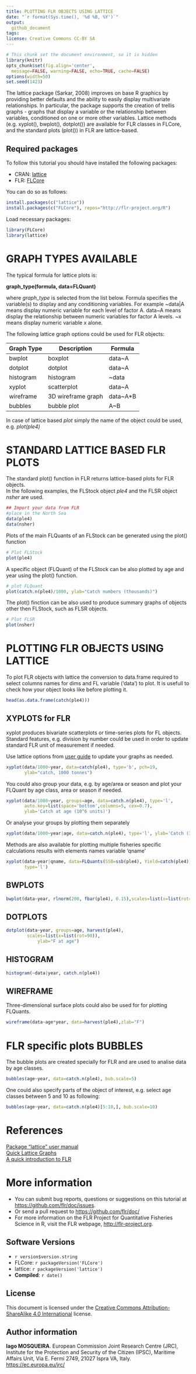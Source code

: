 ---
title: PLOTTING FLR OBJECTS USING LATTICE
date: "`r format(Sys.time(), '%d %B, %Y')`"
output:
  github_document
tags:
license: Creative Commons CC-BY SA
---
 
```{r, ini, echo=FALSE, results='hide', message=FALSE}
# This chunk set the document environment, so it is hidden
library(knitr)
opts_chunk$set(fig.align='center',
  message=FALSE, warning=FALSE, echo=TRUE, cache=FALSE)
options(width=50)
set.seed(1423)
```

The lattice package (Sarkar, 2008) improves on base R graphics by providing better defaults and the ability to easily display multivariate relationships. In particular, the package supports the creation of trellis graphs - graphs that display a variable or the relationship between variables, conditioned on one or more other variables. Lattice methods (e.g. xyplot(), bwplot(), dotplot()) are available for FLR classes in FLCore, and the standard plots (plot()) in FLR are lattice-based.

## Required packages

To follow this tutorial you should have installed the following packages:

- CRAN: [lattice](https://cran.r-project.org/web/packages/lattice/index.html)
- FLR: [FLCore](http://www.flr-project.org/FLCore/)

You can do so as follows:
```{r, eval=FALSE}
install.packages(c("lattice"))
install.packages(c("FLCore"), repos="http://flr-project.org/R")
```

Load necessary packages:
```{r, pkgs}
library(FLCore)
library(lattice)
```

# GRAPH TYPES AVAILABLE

The typical formula for lattice plots is:

**graph_type(formula, data=FLQuant)**

where *graph_type* is selected from the list below. Formula specifies the variable(s) to display and any conditioning variables. For example  ~data|A means display numeric variable for each level of factor A. data~A means display the relationship between numeric variables for factor A levels. ~x means display numeric variable x alone. 

The following lattice graph options could be used for FLR objects: 

Graph Type | Description        | Formula
-----------|------------------- |---------
bwplot     | boxplot            | data~A
dotplot    | dotplot            | data~A
histogram  | histogram          | ~data|A
xyplot     | scatterplot        | data~A
wireframe  | 3D wireframe graph | data~A*B
bubbles    | bubble plot        | A~B

In case of lattice based *plot* simply the name of the object could be used, e.g. *plot(ple4)*

# STANDARD LATTICE BASED FLR PLOTS

The standard plot() function in FLR returns lattice-based plots for FLR objects.  
In the following examples, the FLStock object *ple4* and the FLSR object *nsher* are used.

```{r figA}
## Import your data from FLR
#place in the North Sea
data(ple4)
data(nsher)
```

Plots of the main FLQuants of an FLStock can be generated using the plot() function

```{r fig1}
# Plot FLStock
plot(ple4)
```

A specific object (FLQuant) of the FLStock can be also plotted by age and year using the plot() function.

```{r fig2}
# plot FLQuant
plot(catch.n(ple4)/1000, ylab="Catch numbers (thousands)")
```

The plot() finction can be also used to produce summary graphs of objects other then FLStock, such as FLSR objects.

```{r fig3}
# Plot FLSR
plot(nsher)
```

# PLOTTING FLR OBJECTS USING LATTICE

To plot FLR objects with lattice the conversion to data.frame required to select columns names for dims and FL variable ('data') to plot. It is usefull to check how your object looks like before plotting it.

```{r fig4}
head(as.data.frame(catch(ple4)))
```


## XYPLOTS for FLR

xyplot produces bivariate scatterplots or time-series plots for FL objects. Standard features, e.g. division by number could be used in order to update standard FLR unit of measurement if needed.

Use lattice options from [user guide](https://cran.r-project.org/web/packages/lattice/lattice.pdf) to update your graphs as needed.

```{r fig5}
xyplot(data/1000~year, data=catch(ple4), type='b', pch=19,
       ylab="catch, 1000 tonnes")

```

You could also group your data, e.g. by age/area or season and plot your FLQuant by age class, area or season if needed.

```{r fig6}
xyplot(data/1000~year, groups=age, data=catch.n(ple4), type='l', 
       auto.key=list(space='bottom',columns=5, cex=0.7),
       ylab='Catch at age (10^6 units)')

```

Or analyse your groups by plotting them separately 

```{r fig7}
xyplot(data/1000~year|age, data=catch.n(ple4), type='l', ylab='Catch (10^6)')
```

Methods are also available for plotting multiple fisheries specific calculations results with elements names variable 'qname'

```{r fig8}
xyplot(data~year|qname, data=FLQuants(SSB=ssb(ple4), Yield=catch(ple4), Landings=landings(ple4)),
       type='l')
```



## BWPLOTS

```{r fig10}
bwplot(data~year, rlnorm(200, fbar(ple4), 0.15),scales=list(x=list(rot=90)))

```

## DOTPLOTS

```{r fig11}

dotplot(data~year, groups=age, harvest(ple4),
        scales=list(x=list(rot=90)),
        	ylab="F at age")

```

## HISTOGRAM

```{r fig12}
histogram(~data|year, catch.n(ple4))

```




## WIREFRAME

Three-dimensional surface plots could also be used for for plotting FLQuants.

```{r fig14}
wireframe(data~age*year, data=harvest(ple4),zlab="F")
```


# FLR specific plots BUBBLES

The bubble plots are created specially for FLR and are used to analise data by age classes. 

```{r fig15}
bubbles(age~year, data=catch.n(ple4), bub.scale=5)

```
One could also specify parts of the object of interest, e.g. select age classes between 5 and 10 as following:

```{r fig16}
bubbles(age~year, data=catch.n(ple4)[5:10,], bub.scale=10)

```

# References
[Package "lattice" user manual](https://cran.r-project.org/web/packages/lattice/lattice.pdf)  
[Quick Lattice Graphs](http://statmethods.net/advgraphs/trellis.html)  
[A quick introduction to FLR](http://doc.flr-project.org/A_quick_introduction_to_FLR.html)


# More information

* You can submit bug reports, questions or suggestions on this tutorial at <https://github.com/flr/doc/issues>.
* Or send a pull request to <https://github.com/flr/doc/>
* For more information on the FLR Project for Quantitative Fisheries Science in R, visit the FLR webpage, <http://flr-project.org>.

## Software Versions

* `r version$version.string`
* FLCore: `r packageVersion('FLCore')`
* lattice: `r packageVersion('lattice')`
* **Compiled**: `r date()`

## License

This document is licensed under the [Creative Commons Attribution-ShareAlike 4.0 International](https://creativecommons.org/licenses/by-sa/4.0) license.

## Author information

**Iago MOSQUEIRA**. European Commission Joint Research Centre (JRC), Institute for the Protection and Security of the Citizen (IPSC), Maritime Affairs Unit, Via E. Fermi 2749, 21027 Ispra VA, Italy. <https://ec.europa.eu/jrc/>
